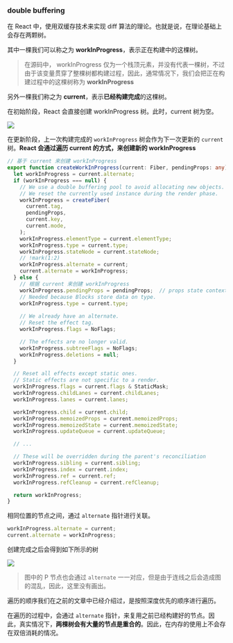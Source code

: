### double buffering

在 React 中，使用双缓存技术来实现 diff 算法的理论。也就是说，在理论基础上会存在两颗树。


其中一棵我们可以称之为 **workInProgress**，表示正在构建中的这棵树。

> 在源码中， workInProgress 仅为一个栈顶元素，并没有代表一棵树，不过由于该变量贯穿了整棵树都构建过程，因此，通常情况下，我们会把正在构建过程中的这棵树称为 **workInProgress**


另外一棵我们称之为 **current**，表示**已经构建完成**的这棵树。

在初始阶段，React 会直接创建 workInProgress 树。此时，current 树为空。

![](/images/reactprinciple/fiber/mountfiber/8.jpg)

在更新阶段，上一次构建完成的 `workInProgress` 树会作为下一次更新的 `current` 树。**React 会通过遍历 current 的方式，来创建新的 workInProgress**

```ts
// 基于 current 来创建 workInProgress
export function createWorkInProgress(current: Fiber, pendingProps: any): Fiber {
  let workInProgress = current.alternate;
  if (workInProgress === null) {
    // We use a double buffering pool to avoid allocating new objects.
    // We reset the currently used instance during the render phase.
    workInProgress = createFiber(
      current.tag,
      pendingProps,
      current.key,
      current.mode,
    );
    workInProgress.elementType = current.elementType;
    workInProgress.type = current.type;
    workInProgress.stateNode = current.stateNode;
    // !mark(1:2)
    workInProgress.alternate = current;
    current.alternate = workInProgress;
  } else {
    // 根据 current 来创建 workInProgress
    workInProgress.pendingProps = pendingProps;  // props state context   
    // Needed because Blocks store data on type.
    workInProgress.type = current.type;
  
    // We already have an alternate.
    // Reset the effect tag.
    workInProgress.flags = NoFlags;

    // The effects are no longer valid.
    workInProgress.subtreeFlags = NoFlags;
    workInProgress.deletions = null;
  }

  // Reset all effects except static ones.
  // Static effects are not specific to a render.
  workInProgress.flags = current.flags & StaticMask;
  workInProgress.childLanes = current.childLanes;
  workInProgress.lanes = current.lanes;

  workInProgress.child = current.child;
  workInProgress.memoizedProps = current.memoizedProps;
  workInProgress.memoizedState = current.memoizedState;
  workInProgress.updateQueue = current.updateQueue;

  // ...

  // These will be overridden during the parent's reconciliation
  workInProgress.sibling = current.sibling;
  workInProgress.index = current.index;
  workInProgress.ref = current.ref;
  workInProgress.refCleanup = current.refCleanup;

  return workInProgress;
}
```

相同位置的节点之间，通过 `alternate` 指针进行关联。

```ts
workInProgress.alternate = current;
current.alternate = workInProgress;
```

创建完成之后会得到如下所示的树

![](/images/reactprinciple/diff/doublebuffer/1.jpg)

> 图中的 P 节点也会通过 `alternate` 一一对应，但是由于连线之后会造成图的混乱，因此，这里没有画出。

遍历的顺序我们在之前的文章中已经介绍过，是按照深度优先的顺序进行遍历。

在遍历的过程中，会通过 `alternate` 指针，来复用之前已经构建好的节点。因此，真实情况下，**两棵树会有大量的节点是重合的**。因此，在内存的使用上不会存在双倍消耗的情况。
